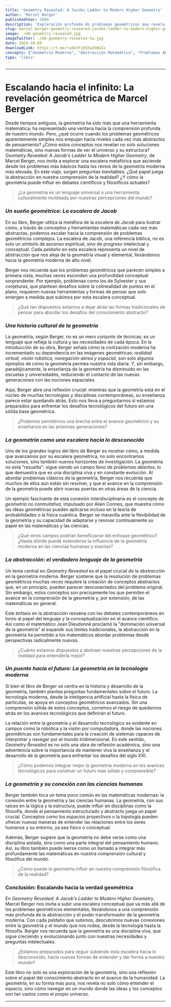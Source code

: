```yaml
---
title: 'Geometry Revealed: A Jacobs Ladder to Modern Higher Geometry'
author: 'Marcel Berger'
publishedYear: 2009
description: 'Exploración profunda de problemas geométricos que revela cómo la abstracción y nuevos conceptos nos permiten entender la geometría moderna, mostrando su relevancia en la ciencia y la cultura contemporáneas.'
slug: marcel-berger-geometry-revealed-jacobs-ladder-to-modern-higher-geometry
image: ./mb-geometry-revealed.jpg
imageTwitter: ./mb-geometry-revealed-tw.jpg
date: 2024-10-09
downloadLink: https://t.me/+u0btF1H3XaZkNGIx
concepts: ["Geometría Moderna", "Abstracción Matemática", "Problemas Abiertos", "Progreso Conceptual", "Espacios Proyectivos", "Marcel Berger", "Matemáticas"]
type: 'libro'
---
```


---

# **Escalando hacia el infinito: La revelación geométrica de Marcel Berger**

Desde tiempos antiguos, la geometría ha sido más que una herramienta matemática; ha representado una ventana hacia la comprensión profunda de nuestro mundo. Pero, ¿qué ocurre cuando los problemas geométricos aparentemente simples nos empujan hacia niveles cada vez más abstractos de pensamiento? ¿Cómo estos conceptos nos revelan no solo soluciones matemáticas, sino nuevas formas de ver el universo y su estructura? *Geometry Revealed: A Jacob's Ladder to Modern Higher Geometry*, de Marcel Berger, nos invita a explorar una escalera metafórica que asciende desde los problemas más básicos hasta los reinos de la geometría moderna más elevada. En este viaje, surgen preguntas inevitables: ¿Qué papel juega la abstracción en nuestra comprensión de la realidad? ¿Y cómo la geometría puede influir en debates científicos y filosóficos actuales?

> ¿La geometría es un lenguaje universal o una herramienta culturalmente moldeada por nuestras percepciones del mundo?

### _Un sueño geométrico: La escalera de Jacob_

En su libro, Berger utiliza la metáfora de la *escalera de Jacob* para ilustrar cómo, a través de conceptos y herramientas matemáticas cada vez más abstractas, podemos escalar hacia la comprensión de problemas geométricos complejos. La escalera de Jacob, una referencia bíblica, no es solo un símbolo de ascenso espiritual, sino de progreso intelectual y conceptual. Cada *peldaño* en esta escalera representa un nivel de abstracción que nos aleja de la geometría visual y elemental, llevándonos hacia la geometría moderna de alto nivel.

Berger nos recuerda que los problemas geométricos que parecen simples a primera vista, muchas veces esconden una profundidad conceptual sorprendente. Por ejemplo, problemas como los de Sylvester y sus conjeturas, que plantean desafíos sobre la colinealidad de puntos en el plano, requieren nuevas herramientas y formas de pensar que solo emergen a medida que subimos por esta escalera conceptual.

> ¿Qué tan dispuestos estamos a dejar atrás las formas tradicionales de pensar para abordar los desafíos del conocimiento abstracto?

### _Una historia cultural de la geometría_

La geometría, según Berger, no es un mero conjunto de técnicas; es un lenguaje que refleja la cultura y las necesidades de cada época. En la introducción de su obra, Berger señala cómo la civilización moderna ha incrementado su dependencia en las imágenes geométricas: *realidad virtual, visión robótica, navegación aérea y espacial*, son solo algunos ejemplos de cómo la geometría permea nuestra vida diaria. Y, sin embargo, paradójicamente, la enseñanza de la geometría ha disminuido en las escuelas y universidades, reduciendo el contacto de las nuevas generaciones con las nociones espaciales.

Aquí, Berger abre una reflexión crucial: mientras que la geometría está en el núcleo de muchas tecnologías y disciplinas contemporáneas, su enseñanza parece estar quedando atrás. Esto nos lleva a preguntarnos si estamos preparados para enfrentar los desafíos tecnológicos del futuro sin una sólida base geométrica.

> ¿Podemos permitirnos una brecha entre el avance geométrico y su enseñanza en las próximas generaciones?

### _La geometría como una escalera hacia lo desconocido_

Uno de los grandes logros del libro de Berger es mostrar cómo, a medida que avanzamos por su escalera geométrica, no solo encontramos soluciones, sino también nuevos horizontes de investigación. La geometría no está "resuelta"; sigue siendo un campo lleno de *problemas abiertos*, lo que demuestra que es una disciplina viva y en constante evolución. Al abordar problemas clásicos de la geometría, Berger nos recuerda que muchos de ellos aún están sin resolver, y que el avance en la comprensión de la geometría puede abrir nuevas puertas en otras áreas de la ciencia.

Un ejemplo fascinante de esta conexión interdisciplinaria es el concepto de *geometría no conmutativa*, impulsado por Alain Connes, que muestra cómo las ideas geométricas pueden aplicarse incluso en la teoría de probabilidades o la física cuántica. Berger se maravilla ante la flexibilidad de la geometría y su capacidad de adaptarse y renovar continuamente su papel en las matemáticas y las ciencias.

> ¿Qué otros campos podrían beneficiarse del enfoque geométrico? ¿Hasta dónde puede extenderse la influencia de la geometría moderna en las ciencias humanas y exactas?

### _La abstracción: el verdadero lenguaje de la geometría_

Un tema central en *Geometry Revealed* es el papel crucial de la *abstracción* en la geometría moderna. Berger sostiene que la resolución de problemas geométricos muchas veces requiere la creación de conceptos abstractos que, en un principio, pueden parecer desconectados del problema original. Sin embargo, estos conceptos son precisamente los que permiten el avance en la comprensión de la geometría y, por extensión, de las matemáticas en general.

Este énfasis en la abstracción resuena con los debates contemporáneos en torno al papel del lenguaje y la conceptualización en el avance científico. Así como el matemático Jean Dieudonné proclamó la "dominación universal de la geometría" al expandir sus límites tradicionales, la abstracción en la geometría ha permitido a los matemáticos abordar problemas desde perspectivas radicalmente nuevas.

> ¿Cuánto estamos dispuestos a abstraer nuestras percepciones de la realidad para entenderla mejor?

### _Un puente hacia el futuro: La geometría en la tecnología moderna_

Si bien el libro de Berger se centra en la historia y desarrollo de la geometría, también plantea preguntas fundamentales sobre el futuro. La tecnología moderna, desde la inteligencia artificial hasta la física de partículas, se apoya en conceptos geométricos avanzados. Sin una comprensión sólida de estos conceptos, corremos el riesgo de quedarnos atrás en los avances tecnológicos que definirán el futuro.

La relación entre la geometría y el desarrollo tecnológico es evidente en campos como la robótica y la visión por computadora, donde las nociones geométricas son fundamentales para la creación de sistemas capaces de interpretar y navegar por el mundo tridimensional. En este sentido, *Geometry Revealed* es no solo una obra de reflexión académica, sino una advertencia sobre la importancia de mantener viva la enseñanza y el desarrollo de la geometría para enfrentar los desafíos del siglo XXI.

> ¿Cómo podemos integrar mejor la geometría moderna en los avances tecnológicos para construir un futuro más sólido y comprensible?

### _La geometría y su conexión con las ciencias humanas_

Berger también toca un tema poco común en las matemáticas modernas: la conexión entre la geometría y las ciencias humanas. La geometría, con sus raíces en la lógica y la estructura, puede influir en disciplinas como la filosofía, donde el pensamiento estructurado y abstracto juega un papel crucial. Conceptos como los espacios proyectivos o la topología pueden ofrecer nuevas maneras de entender las relaciones entre los seres humanos y su entorno, ya sea físico o conceptual.

Además, Berger sugiere que la geometría no debe verse como una disciplina aislada, sino como una parte integral del pensamiento humano. Así, su libro también puede leerse como un llamado a integrar más profundamente las matemáticas en nuestra comprensión cultural y filosófica del mundo.

> ¿Cómo puede la geometría influir en nuestra comprensión filosófica de la realidad?

### **Conclusión: Escalando hacia la verdad geométrica**

En *Geometry Revealed: A Jacob's Ladder to Modern Higher Geometry*, Marcel Berger nos invita a subir una escalera conceptual que va más allá de los problemas geométricos elementales, llevándonos a una comprensión más profunda de la abstracción y el poder transformador de la geometría moderna. Con cada peldaño que subimos, descubrimos nuevas conexiones entre la geometría y el mundo que nos rodea, desde la tecnología hasta la filosofía. Berger nos recuerda que la geometría es una disciplina viva, que sigue creciendo y evolucionando junto con nuestras necesidades y preguntas intelectuales.

> ¿Estamos preparados para seguir subiendo esta escalera hacia lo desconocido, hacia nuevas formas de entender y dar forma a nuestro mundo?

Este libro no solo es una exploración de la geometría, sino una reflexión sobre el papel del conocimiento abstracto en el avance de la humanidad. La geometría, en su forma más pura, nos revela no solo cómo entender el espacio, sino cómo navegar en un mundo donde las ideas y los conceptos son tan vastos como el propio universo.

---

